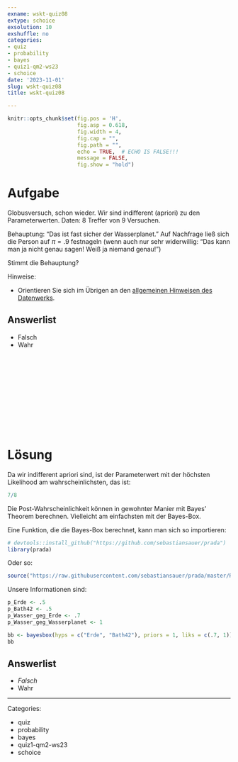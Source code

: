 ```yaml
---
exname: wskt-quiz08
extype: schoice
exsolution: 10
exshuffle: no
categories:
- quiz
- probability
- bayes
- quiz1-qm2-ws23
- schoice
date: '2023-11-01'
slug: wskt-quiz08
title: wskt-quiz08

---
```





```r
knitr::opts_chunk$set(fig.pos = 'H',
                      fig.asp = 0.618,
                      fig.width = 4,
                      fig.cap = "", 
                      fig.path = "",
                      echo = TRUE,  # ECHO IS FALSE!!!
                      message = FALSE,
                      fig.show = "hold")
```






# Aufgabe


Globusversuch, schon wieder. Wir sind indifferent (apriori) zu den Parameterwerten. Daten: 8 Treffer von 9 Versuchen.

Behauptung: "Das ist fast sicher der Wasserplanet." Auf Nachfrage ließ sich die Person auf $\pi=.9$ festnageln (wenn auch nur sehr widerwillig: "Das kann man ja nicht genau sagen! Weiß ja niemand genau!")

Stimmt die Behauptung?

Hinweise:

- Orientieren Sie sich im Übrigen an den [allgemeinen Hinweisen des Datenwerks](https://datenwerk.netlify.app/hinweise).


Answerlist
----------

* Falsch
* Wahr


</br>
</br>
</br>
</br>
</br>
</br>
</br>
</br>
</br>
</br>

# Lösung


Da wir indifferent apriori sind, ist der Parameterwert mit der höchsten Likelihood am wahrscheinlichsten, das ist:

```r
7/8
```


Die Post-Wahrscheinlichkeit können in gewohnter Manier mit Bayes' Theorem berechnen. Vielleicht am einfachsten mit der Bayes-Box.

Eine Funktion, die die Bayes-Box berechnet, kann man sich so importieren:

```r
# devtools::install_github("https://github.com/sebastiansauer/prada")  installieren
library(prada) 
```

Oder so:

```r
source("https://raw.githubusercontent.com/sebastiansauer/prada/master/R/NAME_bayesbox.R")
```




Unsere Informationen sind:

```r
p_Erde <- .5
p_Bath42 <- .5
p_Wasser_geg_Erde <- .7
p_Wasser_geg_Wasserplanet <- 1
```


```r
bb <- bayesbox(hyps = c("Erde", "Bath42"), priors = 1, liks = c(.7, 1))
bb
```



Answerlist
----------


* *Falsch*
* Wahr








---

Categories: 

- quiz
- probability
- bayes
- quiz1-qm2-ws23
- schoice

